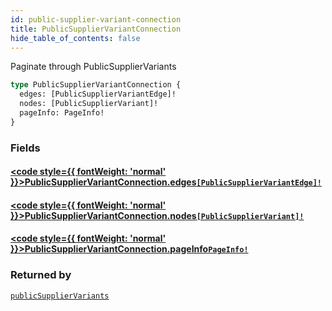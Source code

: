 ```yaml
---
id: public-supplier-variant-connection
title: PublicSupplierVariantConnection
hide_table_of_contents: false
---
```








Paginate through PublicSupplierVariants

```graphql
type PublicSupplierVariantConnection {
  edges: [PublicSupplierVariantEdge]!
  nodes: [PublicSupplierVariant]!
  pageInfo: PageInfo!
}
```


### Fields

#### [<code style={{ fontWeight: 'normal' }}>PublicSupplierVariantConnection.<b>edges</b></code>](#)<Bullet />[`[PublicSupplierVariantEdge]!`](/demand/api/graphql-admin/reference/objects/public-supplier-variant-edge) <Badge class="secondary" text="non-null"/> <Badge class="secondary" text="object"/>
> 
> 

#### [<code style={{ fontWeight: 'normal' }}>PublicSupplierVariantConnection.<b>nodes</b></code>](#)<Bullet />[`[PublicSupplierVariant]!`](/demand/api/graphql-admin/reference/objects/public-supplier-variant) <Badge class="secondary" text="non-null"/> <Badge class="secondary" text="object"/>
> 
> 

#### [<code style={{ fontWeight: 'normal' }}>PublicSupplierVariantConnection.<b>pageInfo</b></code>](#)<Bullet />[`PageInfo!`](/demand/api/graphql-admin/reference/objects/page-info) <Badge class="secondary" text="non-null"/> <Badge class="secondary" text="object"/>
> 
> 



### Returned by

[`publicSupplierVariants`](/demand/api/graphql-admin/reference/queries/public-supplier-variants)  <Badge class="secondary" text="query"/>



